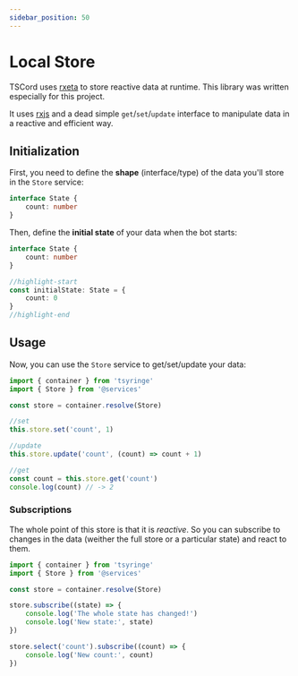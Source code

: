 ```yaml
---
sidebar_position: 50
---
```


# Local Store

TSCord uses [rxeta](https://github.com/barthofu/rxeta) to store reactive data at runtime.
This library was written especially for this project.

It uses [rxjs](https://rxjs.dev/) and a dead simple `get`/`set`/`update` interface to manipulate data in a reactive and efficient way.

## Initialization
First, you need to define the **shape** (interface/type) of the data you'll store in the `Store` service:

```ts title=src/services/Store.ts
interface State {
    count: number
}
```

Then, define the **initial state** of your data when the bot starts:
    
```ts title=src/services/Store.ts
interface State {
    count: number
}

//highlight-start
const initialState: State = {
    count: 0
}
//highlight-end
```

## Usage
Now, you can use the `Store` service to get/set/update your data:

```ts title=src/services/Store.ts
import { container } from 'tsyringe'
import { Store } from '@services'

const store = container.resolve(Store)

//set
this.store.set('count', 1)

//update
this.store.update('count', (count) => count + 1)

//get
const count = this.store.get('count')
console.log(count) // -> 2
```

### Subscriptions

The whole point of this store is that it is *reactive*. So you can subscribe to changes in the data (weither the full store or a particular state) and react to them.

```ts title=src/services/Store.ts
import { container } from 'tsyringe'
import { Store } from '@services'

const store = container.resolve(Store)

store.subscribe((state) => {
    console.log('The whole state has changed!')
    console.log('New state:', state)
})

store.select('count').subscribe((count) => {
    console.log('New count:', count)
})
```